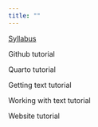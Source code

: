 ```yaml
---
title: ""
---
```


[Syllabus](files/729B_Spring_2023.pdf)

Github tutorial 

Quarto tutorial

Getting text tutorial

Working with text tutorial

Website tutorial
